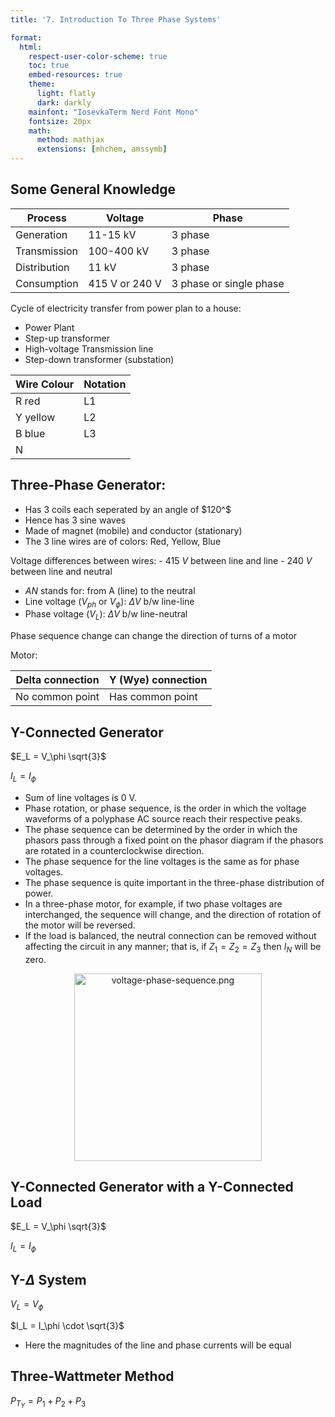 ```yaml
---
title: '7. Introduction To Three Phase Systems'

format:
  html:
    respect-user-color-scheme: true
    toc: true
    embed-resources: true
    theme:
      light: flatly
      dark: darkly
    mainfont: "IosevkaTerm Nerd Font Mono"
    fontsize: 20px
    math:
      method: mathjax
      extensions: [mhchem, amssymb]
---
```


## Some General Knowledge

| Process | Voltage | Phase |
|---|---|---|
| Generation | 11-15  kV | 3 phase |
| Transmission | 100-400 kV | 3 phase |
| Distribution | 11 kV | 3 phase |
| Consumption | 415 V or 240 V | 3 phase or single phase |

Cycle of electricity transfer from power plan to a house:

- Power Plant
- Step-up transformer
- High-voltage Transmission line
- Step-down transformer (substation)

| Wire Colour | Notation |
|---|---|
| R red | L1 |
| Y yellow | L2 |
| B blue | L3 |
| N | |

## Three-Phase Generator:
- Has 3 coils each seperated by an angle of $120^\circ $
- Hence has 3 sine waves
- Made of magnet (mobile) and conductor (stationary)
- The 3 line wires are of colors: Red, Yellow, Blue

Voltage differences between wires:
- $415~V$ between line and line
- $240~V$ between line and neutral

\begin{align*}
    e_{AN} &= E_{m(AN)} \sin \omega t \\
    e_{BN} &= E_{m(VN)} \sin (\omega t - 120^\circ) \\
    e_{CN} &= E_{m(CN)} \sin (\omega t + 120^\circ) \\
\end{align*}

- $AN$ stands for: from A (line) to the neutral
- Line voltage $(V_{ph} \text{ or } V_\phi)$: $\Delta V$ b/w line-line
- Phase voltage $(V_L)$: $\Delta V$ b/w line-neutral

Phase sequence change can change the direction of turns of a motor

Motor:

| Delta connection | Y (Wye) connection |
|---|---|
| No common point | Has common point |

## Y-Connected Generator

$E_L = V_\phi \sqrt{3}$

$I_L = I_\phi$

- Sum of line voltages is $0~\text{V}$.
- Phase rotation, or phase sequence, is the order in which the voltage waveforms of a polyphase AC source reach their respective peaks.
- The phase sequence can be determined by the order in which the phasors pass through a fixed point on the phasor diagram if the phasors are rotated in a counterclockwise direction.
- The phase sequence for the line voltages is the same as for phase voltages.
- The phase sequence is quite important in the three-phase distribution of power.
- In a three-phase motor, for example, if two phase voltages are interchanged, the sequence will change, and the direction of rotation of the motor will be reversed.
- If the load is balanced, the neutral connection can be removed without affecting the circuit in any manner; that is, if  $Z_1 = Z_2 = Z_3$    then $I_N$ will be zero.

<p align="center">
  <img src="t07-introduction-to-three-phase-systems-img/voltage-phase-sequence.png" width="300" alt="voltage-phase-sequence.png">
</p>

## Y-Connected Generator with a Y-Connected Load

$E_L = V_\phi \sqrt{3}$

$I_L = I_\phi$

## Y-$\Delta$ System

$V_L = V_\phi$

$I_L = I_\phi \cdot \sqrt{3}$

- Here the magnitudes of the line and phase currents will be equal

\begin{align*}
    P_\phi &= V_\phi I_\phi \cos \theta \\
    P_T &= 3 P_\phi \\
    P_T &= \sqrt 3 V_\phi I_\phi \cos \theta \\
    Q_\phi &= V_\phi I_\phi \sin \theta \\
\end{align*}

## Three-Wattmeter Method

$P_{T_Y} = P_1 + P_2 + P_3$
